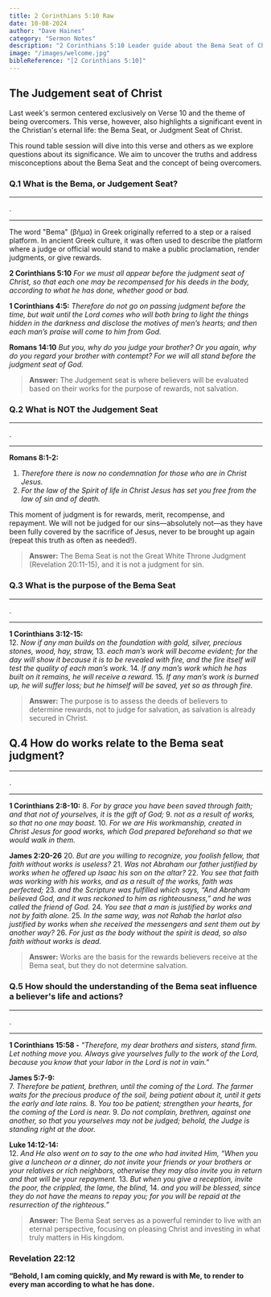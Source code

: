```yaml
---
title: 2 Corinthians 5:10 Raw
date: 10-08-2024
author: "Dave Haines"
category: "Sermon Notes"
description: "2 Corinthians 5:10 Leader guide about the Bema Seat of Christ"
image: "/images/welcome.jpg"
bibleReference: "[2 Corinthians 5:10]"
---
```


## The Judgement seat of Christ

Last week's sermon centered exclusively on Verse 10 and the theme of being overcomers. This verse, however, also highlights a significant event in the Christian's eternal life: the Bema Seat, or Judgment Seat of Christ.

This round table session will dive into this verse and others as we explore questions about its significance. We aim to uncover the truths and address misconceptions about the Bema Seat and the concept of being overcomers.

### Q.1 What is the Bema, or Judgement Seat?

---
.

---

The word "Bema" (βῆμα) in Greek originally referred to a step or a raised platform. In ancient Greek culture, it was often used to describe the platform where a judge or official would stand to make a public proclamation, render judgments, or give rewards.

**2 Corinthians 5:10** *For we must all appear before the judgment seat of Christ, so that each one may be recompensed for his deeds in the body, according to what he has done, whether good or bad.*

**1 Corinthians 4:5:** *Therefore do not go on passing judgment before the time, but wait until the Lord comes who will both bring to light the things hidden in the darkness and disclose the motives of men’s hearts; and then each man’s praise will come to him from God.*

**Romans 14:10** *But you, why do you judge your brother? Or you again, why do you regard your brother with contempt? For we will all stand before the judgment seat of God.*

> **Answer:** The Judgement seat is where believers will be evaluated based on their works for the purpose of rewards, not salvation.


### Q.2 What is NOT the Judgement Seat

---
.

---

**Romans 8:1-2:**
1. *Therefore there is now no condemnation for those who are in Christ Jesus.* 
2. *For the law of the Spirit of life in Christ Jesus has set you free from the law of sin and of death.*

This moment of judgment is for rewards, merit, recompense, and repayment. We will not be judged for our sins—absolutely not—as they have been fully covered by the sacrifice of Jesus, never to be brought up again (repeat this truth as often as needed!).

> **Answer:** The Bema Seat is not the Great White Throne Judgment (Revelation 20:11-15), and it is not a judgment for sin.


### Q.3 What is the purpose of the Bema Seat

---
.

---

**1 Corinthians 3:12-15:**  
12. *Now if any man builds on the foundation with gold, silver, precious stones, wood, hay, straw,*
13. *each man’s work will become evident; for the day will show it because it is to be revealed with fire, and the fire itself will test the quality of each man’s work.* 
14. *If any man’s work which he has built on it remains, he will receive a reward.* 
15. *If any man’s work is burned up, he will suffer loss; but he himself will be saved, yet so as through fire.*

> **Answer:** The purpose is to assess the deeds of believers to determine rewards, not to judge for salvation, as salvation is already secured in Christ.

## Q.4 How do works relate to the Bema seat judgment?

---
.

---

**1 Corinthians 2:8-10:**
8. *For by grace you have been saved through faith; and that not of yourselves, it is the gift of God;* 
9. *not as a result of works, so that no one may boast.* 
10. *For we are His workmanship, created in Christ Jesus for good works, which God prepared beforehand so that we would walk in them.*

**James 2:20-26**
20. *But are you willing to recognize, you foolish fellow, that faith without works is useless?* 
21. *Was not Abraham our father justified by works when he offered up Isaac his son on the altar?* 
22. *You see that faith was working with his works, and as a result of the works, faith was perfected;* 
23. *and the Scripture was fulfilled which says, “And Abraham believed God, and it was reckoned to him as righteousness,” and he was called the friend of God.* 
24. *You see that a man is justified by works and not by faith alone.* 
25. *In the same way, was not Rahab the harlot also justified by works when she received the messengers and sent them out by another way?* 
26. *For just as the body without the spirit is dead, so also faith without works is dead.*

> **Answer:** Works are the basis for the rewards believers receive at the Bema seat, but they do not determine salvation.

### Q.5 How should the understanding of the Bema seat influence a believer's life and actions?

---
.

---

**1 Corinthians 15:58 -** *"Therefore, my dear brothers and sisters, stand firm. Let nothing move you. Always give yourselves fully to the work of the Lord, because you know that your labor in the Lord is not in vain."*

**James 5:7-9:**  
7. *Therefore be patient, brethren, until the coming of the Lord. The farmer waits for the precious produce of the soil, being patient about it, until it gets the early and late rains.* 
8. *You too be patient; strengthen your hearts, for the coming of the Lord is near.* 
9. *Do not complain, brethren, against one another, so that you yourselves may not be judged; behold, the Judge is standing right at the door.*

**Luke 14:12-14:**  
12. *And He also went on to say to the one who had invited Him, “When you give a luncheon or a dinner, do not invite your friends or your brothers or your relatives or rich neighbors, otherwise they may also invite you in return and that will be your repayment.* 
13. *But when you give a reception, invite the poor, the crippled, the lame, the blind,* 
14. *and you will be blessed, since they do not have the means to repay you; for you will be repaid at the resurrection of the righteous.”*

> **Answer:** The Bema Seat serves as a powerful reminder to live with an eternal perspective, focusing on pleasing Christ and investing in what truly matters in His kingdom.


### Revelation 22:12
**“Behold, I am coming quickly, and My reward is with Me, to render to every man according to what he has done.**